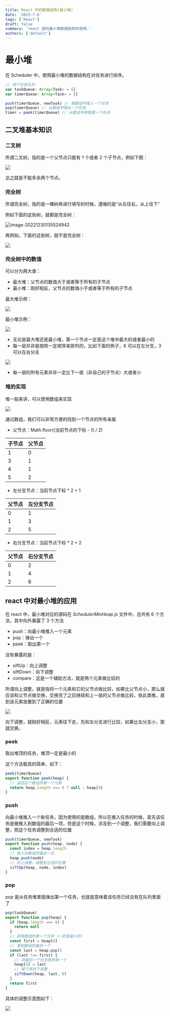 ```yaml
---
title: React 中的数据结构(最小堆)
date: '2023-7-6'
tags: ['React']
draft: false
summary: 'react 源码最小堆数据结构的使用.'
authors: ['default']
---
```


# 最小堆

在 Scheduler 中，使用最小堆的数据结构在对任务进行排序。

```js
// 两个任务队列
var taskQueue: Array<Task> = []
var timerQueue: Array<Task> = []

push(timerQueue, newTask) // 像数组中推入一个任务
pop(timerQueue) // 从数组中弹出一个任务
timer = peek(timerQueue) // 从数组中获取第一个任务
```

## 二叉堆基本知识

### 二叉树

所谓二叉树，指的是一个父节点只能有 1 个或者 2 个子节点，例如下图：

![](https://xiejie-typora.oss-cn-chengdu.aliyuncs.com/2022-12-30-055103.png)

总之就是不能多余两个节点。

### 完全树

所谓完全树，指的是一棵树再进行填写的时候，遵循的是“从左往右，从上往下”

例如下面的这些树，就都是完全树：

![image-20221230135524942](https://xiejie-typora.oss-cn-chengdu.aliyuncs.com/2022-12-30-055525.png)

再例如，下面的这些树，就不是完全树：

![](https://xiejie-typora.oss-cn-chengdu.aliyuncs.com/2022-12-30-055856.png)

### 完全树中的数值

可以分为两大类：

- 最大堆：父节点的数值大于或者等于所有的子节点
- 最小堆：刚好相反，父节点的数值小于或者等于所有的子节点

最大堆示例：

![](https://xiejie-typora.oss-cn-chengdu.aliyuncs.com/2022-12-30-060219.png)

最小堆示例：

![](https://xiejie-typora.oss-cn-chengdu.aliyuncs.com/2022-12-30-060339.png)

- 无论是最大堆还是最小堆，第一个节点一定是这个堆中最大的或者最小的
- 每一层并非是按照一定顺序来排列的，比如下面的例子，6 可以在左分支，3 可以在右分支

![](https://xiejie-typora.oss-cn-chengdu.aliyuncs.com/2022-12-30-060935.png)

- 每一层的所有元素并非一定比下一层（非自己的子节点）大或者小

### 堆的实现

堆一般来讲，可以使用数组来实现

![](https://xiejie-typora.oss-cn-chengdu.aliyuncs.com/2022-12-30-061555.png)

通过数组，我们可以非常方便的找到一个节点的所有亲属

- 父节点：Math.floor((当前节点的下标 - 1) / 2)

| 子节点 | 父节点 |
| ------ | ------ |
| 1      | 0      |
| 3      | 1      |
| 4      | 1      |
| 5      | 2      |

- 左分支节点：当前节点下标 \* 2 + 1

| 父节点 | 左分支节点 |
| ------ | ---------- |
| 0      | 1          |
| 1      | 3          |
| 2      | 5          |

- 右分支节点：当前节点下标 \* 2 + 2

| 父节点 | 右分支节点 |
| ------ | ---------- |
| 0      | 2          |
| 1      | 4          |
| 2      | 6          |

## react 中对最小堆的应用

在 react 中，最小堆对应的源码在 _SchedulerMinHeap.js_ 文件中，总共有 6 个方法，其中向外暴露了 3 个方法

- push：向最小堆推入一个元素
- pop：弹出一个
- peek：取出第一个

没有暴露的是：

- siftUp：向上调整
- siftDown：向下调整
- compare：这是一个辅助方法，就是两个元素做比较的

所谓向上调整，就是指将一个元素和它的父节点做比较，如果比父节点小，那么就应该和父节点做交换，交换完了之后继续和上一层的父节点做比较，依此类推，直到该元素放置到了正确的位置

![](https://xiejie-typora.oss-cn-chengdu.aliyuncs.com/2022-12-30-062926.png)

向下调整，就刚好相反，元素往下走，先和左分支进行比较，如果比左分支小，那就交换。

### peek

取出堆顶的任务，堆顶一定是最小的

这个方法极其的简单，如下：

```js
peek(timerQueue)
export function peek(heap) {
  // 返回这个数组的第一个元素
  return heap.length === 0 ? null : heap[0]
}
```

### push

向最小堆推入一个新任务，因为使用的是数组，所以在推入任务的时候，首先该任务是被推入到数组的最后一项，但是这个时候，涉及到一个调整，我们需要向上调整，把这个任务调整到合适的位置

```js
push(timerQueue, newTask)
export function push(heap, node) {
  const index = heap.length
  // 推入到数组的最后一位
  heap.push(node)
  // 向上调整，调整到合适的位置
  siftUp(heap, node, index)
}
```

### pop

pop 是从任务堆里面弹出第一个任务，也就是意味着该任务已经没有在队列里面了

```js
pop(taskQueue)
export function pop(heap) {
  if (heap.length === 0) {
    return null
  }
  // 获取数组的第一个任务（一定是最小的）
  const first = heap[0]
  // 拿到数组的最后一个
  const last = heap.pop()
  if (last !== first) {
    // 将最后一个任务放到第一个
    heap[0] = last
    // 接下来向下调整
    siftDown(heap, last, 0)
  }
  return first
}
```

具体的调整示意图如下：

![](https://xiejie-typora.oss-cn-chengdu.aliyuncs.com/2022-12-30-064713.png)
